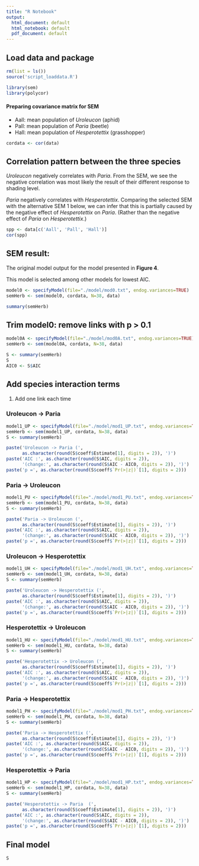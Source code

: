 ```yaml
---
title: "R Notebook"
output:
  html_document: default
  html_notebook: default
  pdf_document: default
---
```

## Load data and package


```r
rm(list = ls())
source('script_loaddata.R')

library(sem)
library(polycor)
```

#### Preparing covariance matrix for SEM

* Aall: mean population of _Uroleucon_ (aphid)
* Pall: mean population of _Paria_ (beetle)
* Hall: mean population of _Hesperotettix_ (grasshopper)

```r
cordata <- cor(data)
```

## Correlation pattern between the three species

_Uroleucon_ negatively correlates with _Paria_. From the SEM, we see the negative correlation was most likely the result of their different response to shading level.

_Paria_ negatively correlates with _Hesperotettix_. Comparing the selected SEM with the alternative SEM 1 below, we can infer that this is partially caused by the negative effect of _Hesperotettix_ on _Paria_. (Rather than the negative effect of _Paria_ on _Hesperotettix_.)

```r
spp <- data[c('Aall', 'Pall', 'Hall')]
cor(spp)
```



## SEM result: 

The original model output for the model presented in **Figure 4**.

This model is selected among other models for lowest AIC.

```r
model0 <- specifyModel(file="./model/mod0.txt", endog.variances=TRUE)
semHerb <- sem(model0, cordata, N=38, data)

summary(semHerb)
```

## Trim model0: remove links with p > 0.1

```r
model0A <- specifyModel(file="./model/mod0A.txt", endog.variances=TRUE)
semHerb <- sem(model0A, cordata, N=38, data)

S <- summary(semHerb)
S 
AIC0 <- S$AIC

```

## Add species interaction terms
1. Add one link each time

### Uroleucon -> Paria
```r
model1_UP <- specifyModel(file="./model/mod1_UP.txt", endog.variances=TRUE)
semHerb <- sem(model1_UP, cordata, N=38, data)
S <- summary(semHerb)

paste('Uroleucon -> Paria (',
      as.character(round(S$coeff$Estimate[1], digits = 2)), ')')
paste('AIC :', as.character(round(S$AIC, digits = 2)), 
      '(change:', as.character(round(S$AIC - AIC0, digits = 2)), ')')
paste('p =', as.character(round(S$coeff$`Pr(>|z|)`[1], digits = 2)))
```

### Paria -> Uroleucon 

```r
model1_PU <- specifyModel(file="./model/mod1_PU.txt", endog.variances=TRUE)
semHerb <- sem(model1_PU, cordata, N=38, data)
S <- summary(semHerb)

paste('Paria -> Uroleucon (',
      as.character(round(S$coeff$Estimate[1], digits = 2)), ')')
paste('AIC :', as.character(round(S$AIC, digits = 2)), 
      '(change:', as.character(round(S$AIC - AIC0, digits = 2)), ')')
paste('p =', as.character(round(S$coeff$`Pr(>|z|)`[1], digits = 2)))
```

### Uroleucon -> Hesperotettix
```r
model1_UH <- specifyModel(file="./model/mod1_UH.txt", endog.variances=TRUE)
semHerb <- sem(model1_UH, cordata, N=38, data)
S <- summary(semHerb)

paste('Uroleucon -> Hesperotettix (',
      as.character(round(S$coeff$Estimate[1], digits = 2)), ')')
paste('AIC :', as.character(round(S$AIC, digits = 2)), 
      '(change:', as.character(round(S$AIC - AIC0, digits = 2)), ')')
paste('p =', as.character(round(S$coeff$`Pr(>|z|)`[1], digits = 2)))
```

### Hesperotettix -> Uroleucon 
```r
model1_HU <- specifyModel(file="./model/mod1_HU.txt", endog.variances=TRUE)
semHerb <- sem(model1_HU, cordata, N=38, data)
S <- summary(semHerb)

paste('Hesperotettix -> Uroleucon (',
      as.character(round(S$coeff$Estimate[1], digits = 2)), ')')
paste('AIC :', as.character(round(S$AIC, digits = 2)), 
      '(change:', as.character(round(S$AIC - AIC0, digits = 2)), ')')
paste('p =', as.character(round(S$coeff$`Pr(>|z|)`[1], digits = 2)))
```

### Paria -> Hesperotettix
```r
model1_PH <- specifyModel(file="./model/mod1_PH.txt", endog.variances=TRUE)
semHerb <- sem(model1_PH, cordata, N=38, data)
S <- summary(semHerb)

paste('Paria -> Hesperotettix (',
      as.character(round(S$coeff$Estimate[1], digits = 2)), ')')
paste('AIC :', as.character(round(S$AIC, digits = 2)), 
      '(change:', as.character(round(S$AIC - AIC0, digits = 2)), ')')
paste('p =', as.character(round(S$coeff$`Pr(>|z|)`[1], digits = 2)))
```

### Hesperotettix -> Paria 
```r
model1_HP <- specifyModel(file="./model/mod1_HP.txt", endog.variances=TRUE)
semHerb <- sem(model1_HP, cordata, N=38, data)
S <- summary(semHerb)

paste('Hesperotettix -> Paria  (',
      as.character(round(S$coeff$Estimate[1], digits = 2)), ')')
paste('AIC :', as.character(round(S$AIC, digits = 2)), 
      '(change:', as.character(round(S$AIC - AIC0, digits = 2)), ')')
paste('p =', as.character(round(S$coeff$`Pr(>|z|)`[1], digits = 2)))
```

## Final model

```r
S
```
